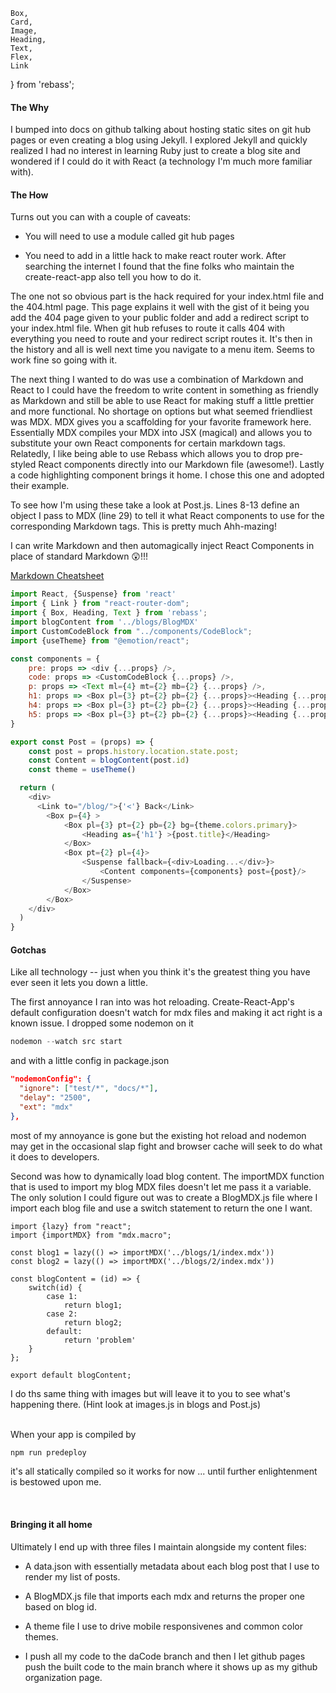     Box,
    Card,
    Image,
    Heading,
    Text,
    Flex,
    Link
} from 'rebass';



#### The Why

I bumped into docs on github talking about hosting static sites on <Link href={ghPages} target="_blank">git hub pages</Link> or even creating a blog using Jekyll. I explored Jekyll and quickly realized I had no interest in learning Ruby just to create a blog site and wondered if I could do it with React (a technology I'm much more familiar with).

#### The How

Turns out you can with a couple of caveats:

- You will need to use a module called git hub pages

- You need to add in a little hack to make react router work.  After searching the internet I found that the fine folks who maintain the <Link href={cra} target="_blank">create-react-app</Link> also tell you <Link href={cra} target="_blank">how to do it</Link>.

The one not so obvious part is the hack required for your index.html file and the 404.html page. This <Link href={spagh} target="_blank">page</Link> explains it well with the gist of it being you add the 404 page given to your public folder and add a redirect script to your index.html file. When git hub refuses to route it calls 404 with everything you need to route and your redirect script routes it.  It's then in the history and all is well next time you navigate to a menu item.  Seems to work fine so going with it.

The next thing I wanted to do was use a combination of Markdown and React to I could have the freedom to write content in something as friendly as Markdown and still be able to use React for making stuff a little prettier and more functional.  No shortage on options but what seemed friendliest was <Link href={mdxhp} target="_blank">MDX</Link>.  MDX gives you a scaffolding for your favorite framework <Link href={mdxig} target="_blank">here</Link>. Essentially MDX compiles your MDX into JSX (magical) and allows you to substitute your own React components for certain <Link href={rebasstoc} target="_blank">markdown tags</Link>. Relatedly, I like being able to use <Link href={rebasshp} target="_blank">Rebass</Link> which allows you to drop pre-styled React components directly into our Markdown file (awesome!).  Lastly a code highlighting component brings it home.  I chose <Link href={rcb} target="_blank">this one</Link> and adopted their example.

To see how I'm using these take a look at Post.js. Lines 8-13 define an object I pass to MDX (line 29) to tell it what React components to use for the corresponding Markdown tags.  This is pretty much Ahh-mazing!

I can write Markdown and then automagically inject React Components in place of standard Markdown 😲!!!

[Markdown Cheatsheet](https://guides.github.com/pdfs/markdown-cheatsheet-online.pdf)

```javascript
import React, {Suspense} from 'react'
import { Link } from "react-router-dom";
import { Box, Heading, Text } from 'rebass';
import blogContent from '../blogs/BlogMDX'
import CustomCodeBlock from "../components/CodeBlock";
import {useTheme} from "@emotion/react";

const components = {
    pre: props => <div {...props} />,
    code: props => <CustomCodeBlock {...props} />,
    p: props => <Text ml={4} mt={2} mb={2} {...props} />,
    h1: props => <Box pl={3} pt={2} pb={2} {...props}><Heading {...props} as={'h1'}/></Box>,
    h4: props => <Box pl={3} pt={2} pb={2} {...props}><Heading {...props} as={'h4'}/></Box>,
    h5: props => <Box pl={3} pt={2} pb={2} {...props}><Heading {...props} as={'h5'}/></Box>
}

export const Post = (props) => {
    const post = props.history.location.state.post;
    const Content = blogContent(post.id)
    const theme = useTheme()

  return (
    <div>
      <Link to="/blog/">{'<'} Back</Link>
        <Box p={4} >
            <Box pl={3} pt={2} pb={2} bg={theme.colors.primary}>
                <Heading as={'h1'} >{post.title}</Heading>
            </Box>
            <Box pt={2} pl={4}>
                <Suspense fallback={<div>Loading...</div>}>
                    <Content components={components} post={post}/>
                </Suspense>
            </Box>
        </Box>
    </div>
  )
}
```

#### Gotchas
Like all technology -- just when you think it's the greatest thing you have ever seen it lets you down a little.


The first annoyance I ran into was hot reloading.  Create-React-App's default configuration doesn't watch for mdx files and making it act right is a <Link href={mdxcraissue} target="_blank"> known issue</Link>.  I dropped some nodemon on it
```javascript
nodemon --watch src start
```
 and with a little config in package.json
```json
"nodemonConfig": {
  "ignore": ["test/*", "docs/*"],
  "delay": "2500",
  "ext": "mdx"
},
```
most of my annoyance is gone but the existing hot reload and nodemon may get in the occasional slap fight and browser cache will seek to do what it does to developers.


Second was how to dynamically load blog content.  The importMDX function that is used to import my blog MDX files doesn't let me pass it a variable.  The only solution I could figure out was to create a BlogMDX.js file where I import each blog file and use a switch statement to return the one I want.
```
import {lazy} from "react";
import {importMDX} from "mdx.macro";

const blog1 = lazy(() => importMDX('../blogs/1/index.mdx'))
const blog2 = lazy(() => importMDX('../blogs/2/index.mdx'))

const blogContent = (id) => {
    switch(id) {
        case 1:
            return blog1;
        case 2:
            return blog2;
        default:
            return 'problem'
    }
};

export default blogContent;

```

I do ths same thing with images but will leave it to you to see what's happening there. (Hint look at images.js in blogs and Post.js)
<br/>
<br/>

When your app is compiled by
```javascript
npm run predeploy
```
it's all statically compiled so it works for now ... until further enlightenment is bestowed upon me.

<br/>

#### Bringing it all home
Ultimately I end up with three files I maintain alongside my content files:
<br/>
- A data.json with essentially metadata about each blog post that I use to render my list of posts.

- A BlogMDX.js file that imports each mdx and returns the proper one based on blog id.

- A theme file I use to drive mobile responsivenes and common color themes.

- I push all my code to the <Link href={daCodeBranch} target="_blank">daCode branch</Link> and then I let github pages push the built code to the <Link href={mainBranch} target="_blank">main branch</Link> where it shows up as my github organization page.
